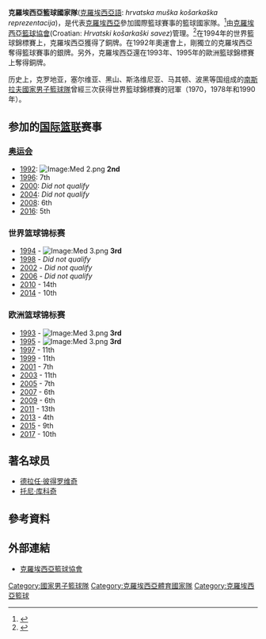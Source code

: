 {{Infobox national basketball team
| color1           = E30A17
| color2           = FFFFFF
| country          = 克羅埃西亞 {{flagicon|Croatia}}
| country_alt      = Hrvatska
| logo             = 克羅埃西亞籃球協會logo.png
| logo_width       = 200px
| national_fed     = [[克羅埃西亞籃球協會|克羅埃西亞籃球協會]]
| joined_fiba      = 1992
| coach            = {{Flagicon|Croatia}} [[Jasmin_Repeša|Jasmin Repeša]]
| fiba_ranking     = 16 {{steady}}
| fiba_zone        = 歐洲籃球協會
| nickname         = 
| wc_appearances   = 3 (''第一次 [[1994年世界籃球錦標賽|1994]]'')
| wc_medals        = [[Image:Bronze_medal_world_centered-2.svg|14px]] ([[1994年世界籃球錦標賽|1994]])
| oly_appearances   = 3 (''第一次 [[1992年夏季奧林匹克運動會籃球比賽|1992]]'')
| oly_medals        = [[Image:Silver_medal.svg|14px]] ([[1992年夏季奧林匹克運動會籃球比賽|1992]])
| zone_championship = [[歐洲籃球錦標賽|歐洲籃球錦標賽]]
| zone_appearances  = 12 (''第一次 [[1993年歐洲籃球錦標賽|1993]]'')
| zone_medals       = [[Image:Bronze_medal_europe.svg|14px]] ([[1993年歐洲籃球錦標賽|1993]], [[1995年歐洲籃球錦標賽|1995]])
| h_pattern_b   =_CRO08Away
| h_body        =ffffff
| h_shorts      =ffffff
| a_pattern_b   =_CRO08Away
| a_body        =FF0000
| a_shorts      =FF0000
}}

'''克羅埃西亞籃球國家隊'''([[克羅埃西亞語|克羅埃西亞語]]: ''hrvatska muška košarkaška reprezentacija'')，是代表[[克羅埃西亞|克羅埃西亞]]參加國際籃球賽事的籃球國家隊。<ref>{{Cite web |url=http://www.eurobasket.com/Croatia/basketball.asp |title=存档副本 |accessdate=2014-04-06 |archive-date=2020-11-10 |archive-url=https://web.archive.org/web/20201110070847/https://www.eurobasket.com/Croatia/basketball.asp |dead-url=no }}</ref>由[[克羅埃西亞籃球協會|克羅埃西亞籃球協會]](Croatian: ''Hrvatski košarkaški savez'')管理。<ref>{{Cite web |url=http://www.hks-cbf.hr/ |title=存档副本 |accessdate=2020-09-30 |archive-date=2011-04-29 |archive-url=https://web.archive.org/web/20110429031508/http://www.hks-cbf.hr/ |dead-url=yes }}</ref>在1994年的世界籃球錦標賽上，克羅埃西亞獲得了銅牌。在1992年奧運會上，剛獨立的克羅埃西亞奪得籃球賽事的銀牌。另外，克羅埃西亞還在1993年、1995年的歐洲籃球錦標賽上奪得銅牌。

历史上，克罗地亚，塞尔维亚、黑山、斯洛维尼亚、马其顿、波黑等国组成的[[南斯拉夫國家男子籃球隊|南斯拉夫國家男子籃球隊]]曾經三次获得世界籃球錦標賽的冠軍（1970，1978年和1990年）。

== 参加的[[国际篮球联合会|国际篮联]]赛事 ==
=== [[奥运会|奥运会]] ===
* [[Basketball_at_the_1992_Summer_Olympics|1992]]: [[Image:Med_2.png|Image:Med 2.png]] '''2nd'''
* [[Basketball_at_the_1996_Summer_Olympics|1996]]: 7th
* [[Basketball_at_the_2000_Summer_Olympics|2000]]: ''Did not qualify''
* [[Basketball_at_the_2004_Summer_Olympics|2004]]: ''Did not qualify''
* [[Basketball_at_the_2008_Summer_Olympics|2008]]: 6th
* [[Basketball_at_the_2016_Summer_Olympics|2016]]: 5th
===世界篮球锦标赛===
* [[1994年世界籃球錦標賽|1994]] - [[Image:Med_3.png|Image:Med 3.png]] '''3rd'''
* [[1998年世界籃球錦標賽|1998]] - ''Did not qualify''
* [[2002年世界籃球錦標賽|2002]] - ''Did not qualify''
* [[2006年世界籃球錦標賽|2006]] - ''Did not qualify''
* [[2010年世界籃球錦標賽|2010]] - 14th
* [[2014年世界籃球錦標賽|2014]] - 10th

===欧洲篮球锦标赛===
* [[EuroBasket_1993|1993]] - [[Image:Med_3.png|Image:Med 3.png]] '''3rd'''
* [[EuroBasket_1995|1995]] - [[Image:Med_3.png|Image:Med 3.png]] '''3rd'''
* [[EuroBasket_1997|1997]] - 11th
* [[EuroBasket_1999|1999]] - 11th
* [[EuroBasket_2001|2001]] - 7th
* [[EuroBasket_2003|2003]] - 11th
* [[EuroBasket_2005|2005]] - 7th
* [[EuroBasket_2007|2007]] - 6th
* [[EuroBasket_2009|2009]] - 6th
* [[EuroBasket_2011|2011]] - 13th
* [[EuroBasket_2013|2013]] - 4th
* [[EuroBasket_2015|2015]] - 9th
* [[EuroBasket_2017|2017]] - 10th

==著名球员==
*[[德拉任·彼得罗维奇|德拉任·彼得罗维奇]]
*[[托尼·库科奇|托尼·库科奇]]

==參考資料==
{{reflist}}

==外部連結==
{{commons category|Croatia national basketball team}}
* [http://www.hks-cbf.hr 克羅埃西亞籃球協會]{{Wayback|url=http://www.hks-cbf.hr/ |date=20110429031508 }}

{{歐洲籃球協會男子隊}}
{{克羅埃西亞體育國家隊}}
{{DEFAULTSORT:Croatia National Basketball Team}}
[[Category:國家男子籃球隊|Category:國家男子籃球隊]]
[[Category:克羅埃西亞體育國家隊|Category:克羅埃西亞體育國家隊]]
[[Category:克羅埃西亞籃球|Category:克羅埃西亞籃球]]